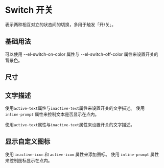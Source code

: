 # Switch 开关


表示两种相互对立的状态间的切换，多用于触发「开/关」。

## 基础用法

可以使用 --el-switch-on-color 属性与 --el-switch-off-color 属性来设置开关的背景色。

<CodeBlock name="SwitchBasic">
  <SwitchBasic />
</CodeBlock>

## 尺寸

<CodeBlock name="SwitchSize">
  <SwitchSize />
</CodeBlock>

## 文字描述

使用`active-text`属性与`inactive-text`属性来设置开关的文字描述。 使用 `inline-prompt` 属性来控制文本是否显示在点内。

使用`active-text`属性与`inactive-text`属性来设置开关的文字描述。

<CodeBlock name="SwitchText">
  <SwitchText />
</CodeBlock>

## 显示自定义图标

使用 `inactive-icon` 和 `active-icon` 属性来添加图标。 使用 `inline-prompt` 属性来控制图标显示在点内。

<CodeBlock name="SwitchIcon">
  <SwitchIcon />
</CodeBlock>